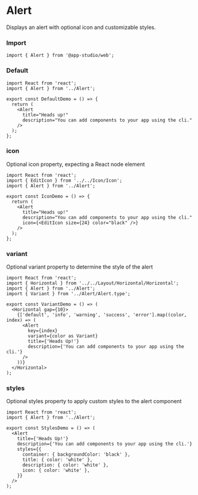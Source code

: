 # Alert

Displays an alert with optional icon and customizable styles.

### **Import**
  ```tsx
  import { Alert } from '@app-studio/web';
  ```

### **Default**
```tsx
import React from 'react';
import { Alert } from '../Alert';

export const DefaultDemo = () => {
  return (
    <Alert
      title="Heads up!"
      description="You can add components to your app using the cli."
    />
  );
};

```

### **icon**
Optional icon property, expecting a React node element

```tsx
import React from 'react';
import { EditIcon } from '../../Icon/Icon';
import { Alert } from '../Alert';

export const IconDemo = () => {
  return (
    <Alert
      title="Heads up!"
      description="You can add components to your app using the cli."
      icon={<EditIcon size={24} color="black" />}
    />
  );
};

```

### **variant**
Optional variant property to determine the style of the alert

```tsx
import React from 'react';
import { Horizontal } from '../../Layout/Horizontal/Horizontal';
import { Alert } from '../Alert';
import { Variant } from '../Alert/Alert.type';

export const VariantDemo = () => (
  <Horizontal gap={10}>
    {['default', 'info', 'warning', 'success', 'error'].map((color, index) => (
      <Alert
        key={index}
        variant={color as Variant}
        title={'Heads Up!'}
        description={'You can add components to your app using the cli.'}
      />
    ))}
  </Horizontal>
);

```

### **styles**
Optional styles property to apply custom styles to the alert component

```tsx
import React from 'react';
import { Alert } from '../Alert';

export const StylesDemo = () => (
  <Alert
    title={'Heads Up!'}
    description={'You can add components to your app using the cli.'}
    styles={{
      container: { backgroundColor: 'black' },
      title: { color: 'white' },
      description: { color: 'white' },
      icon: { color: 'white' },
    }}
  />
);

```


